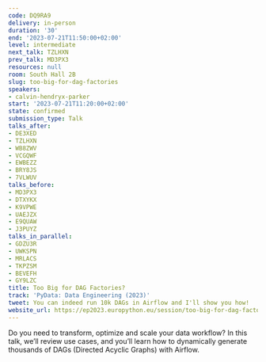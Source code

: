 ```yaml
---
code: DQ9RA9
delivery: in-person
duration: '30'
end: '2023-07-21T11:50:00+02:00'
level: intermediate
next_talk: TZLHXN
prev_talk: MD3PX3
resources: null
room: South Hall 2B
slug: too-big-for-dag-factories
speakers:
- calvin-hendryx-parker
start: '2023-07-21T11:20:00+02:00'
state: confirmed
submission_type: Talk
talks_after:
- DE3XED
- TZLHXN
- WB8ZWV
- VCGQWF
- EWBEZZ
- BRY8JS
- 7VLWUV
talks_before:
- MD3PX3
- DTXYKX
- K9VPWE
- UAEJZX
- E9QUAW
- J3PUYZ
talks_in_parallel:
- GDZU3R
- UWKSPN
- MRLACS
- TKPZSM
- BEVEFH
- GY9LZC
title: Too Big for DAG Factories?
track: 'PyData: Data Engineering (2023)'
tweet: You can indeed run 10k DAGs in Airflow and I'll show you how!
website_url: https://ep2023.europython.eu/session/too-big-for-dag-factories
---
```


Do you need to transform, optimize and scale your data workflow? In this talk, we’ll review use cases, and you’ll learn how to dynamically generate thousands of DAGs (Directed Acyclic Graphs) with Airflow.